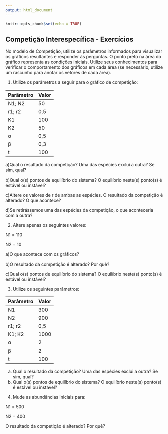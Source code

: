 ---
output: html_document
---

```{r setup, include=FALSE}
knitr::opts_chunk$set(echo = TRUE)
```

## Competição Interespecífica - Exercícios

No modelo de Competição, utilize os parâmetros informados para visualizar os gráficos resultantes e responder às perguntas. O ponto preto na área do gráfico representa as condições iniciais. Utilize seus conhecimentos para verificar o comportamento dos gráficos em cada área (se necessário, utilize um rascunho para anotar os vetores de cada área).

1. Utilize os parâmetros a seguir para o gráfico de competição:

| Parâmetro   | Valor    |
|--------------- | --------------- |
| N1; N2   | 50   |
| r1; r2   | 0,5   |
| K1   | 100   |
| K2   | 50   |
| α  | 0,5   |
| β   | 0,3  |
| t   | 100   |


a)Qual o resultado da competição? Uma das espécies exclui a outra? Se sim, qual?

b)Qual o(s) pontos de equilíbrio do sistema? O equilíbrio neste(s) ponto(s) é estável ou instável?

c)Altere os valores de r de ambas as espécies. O resultado da competição é alterado? O que acontece?

d)Se retirássemos uma das espécies da competição, o que aconteceria com a outra?

2) Altere apenas os seguintes valores:

N1 = 110

N2 = 10

a)O que acontece com os gráficos?

b)O resultado da competição é alterado? Por quê?

c)Qual o(s) pontos de equilíbrio do sistema? O equilíbrio neste(s) ponto(s) é estável ou instável?

3) Utilize os seguintes parâmetros:


| Parâmetro   | Valor    |
|--------------- | --------------- |
| N1  | 300   |
| N2   | 900   |
| r1; r2   | 0,5   |
| K1; K2   | 1000   |
| α  | 2   |
| β   | 2  |
| t   | 100   |


a) Qual o resultado da competição? Uma das espécies exclui a outra? Se sim, qual?
b) Qual o(s) pontos de equilíbrio do sistema? O equilíbrio neste(s) ponto(s) é estável ou instável?

4) Mude as abundâncias iniciais para:

N1 = 500

N2 = 400

O resultado da competição é alterado? Por quê?